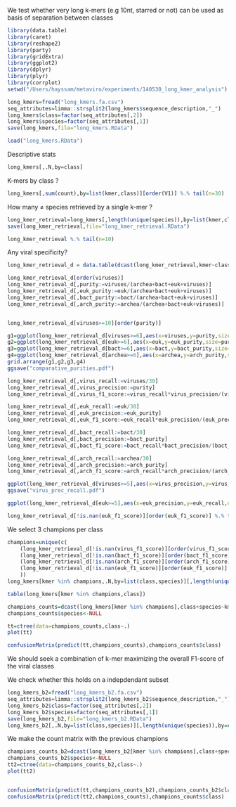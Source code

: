 We test whether very long k-mers (e.g 10nt, starred or not) can be used as basis of separation between classes

```r
library(data.table)
library(caret)
library(reshape2)
library(party)
library(gridExtra)
library(ggplot2)
library(dplyr)
library(plyr)
library(corrplot)
setwd("/Users/hayssam/metaviro/experiments/140530_long_kmer_analysis")
```


```r
long_kmers=fread("long_kmers.fa.csv")
seq_attributes=limma::strsplit2(long_kmers$sequence_description,"_")
long_kmers$class=factor(seq_attributes[,2])
long_kmers$species=factor(seq_attributes[,1])
save(long_kmers,file="long_kmers.RData")
```

```r
load("long_kmers.RData")
```


Descriptive stats

```r
long_kmers[,.N,by=class]
```

K-mers by class ?

```r
long_kmers[,sum(count),by=list(kmer,class)][order(V1)] %.% tail(n=30)

```

How many ≠ species retrieved by a single k-mer ? 

```r
long_kmer_retrieval=long_kmers[,length(unique(species)),by=list(kmer,class)][order(V1)]
save(long_kmer_retrieval,file="long_kmer_retrieval.RData")

long_kmer_retrieval %.% tail(n=10)
```

Any viral specificity?

```r
long_kmer_retrieval_d = data.table(dcast(long_kmer_retrieval,kmer~class,value.var="V1",fill=0))

long_kmer_retrieval_d[order(viruses)]
long_kmer_retrieval_d[,purity:=viruses/(archea+bact+euk+viruses)]
long_kmer_retrieval_d[,euk_purity:=euk/(archea+bact+euk+viruses)]
long_kmer_retrieval_d[,bact_purity:=bact/(archea+bact+euk+viruses)]
long_kmer_retrieval_d[,arch_purity:=archea/(archea+bact+euk+viruses)]


long_kmer_retrieval_d[viruses>=10][order(purity)]

g1=ggplot(long_kmer_retrieval_d[viruses>=6],aes(x=viruses,y=purity,size=euk_purity,colour=arch_purity))+geom_point()+ylim(0,1)
g2=ggplot(long_kmer_retrieval_d[euk>=6],aes(x=euk,y=euk_purity,size=purity,colour=arch_purity))+geom_point()+ylim(0,1)
g3=ggplot(long_kmer_retrieval_d[bact>=6],aes(x=bact,y=bact_purity,size=purity,colour=arch_purity))+geom_point()+ylim(0,1)
g4=ggplot(long_kmer_retrieval_d[archea>=6],aes(x=archea,y=arch_purity,size=purity,colour=euk_purity))+geom_point()+ylim(0,1)
grid.arrange(g1,g2,g3,g4)
ggsave("comparative_purities.pdf")

long_kmer_retrieval_d[,virus_recall:=viruses/30]
long_kmer_retrieval_d[,virus_precision:=purity]
long_kmer_retrieval_d[,virus_f1_score:=virus_recall*virus_precision/(virus_precision+virus_recall)]

long_kmer_retrieval_d[,euk_recall:=euk/30]
long_kmer_retrieval_d[,euk_precision:=euk_purity]
long_kmer_retrieval_d[,euk_f1_score:=euk_recall*euk_precision/(euk_precision+euk_recall)]

long_kmer_retrieval_d[,bact_recall:=bact/30]
long_kmer_retrieval_d[,bact_precision:=bact_purity]
long_kmer_retrieval_d[,bact_f1_score:=bact_recall*bact_precision/(bact_precision+bact_recall)]

long_kmer_retrieval_d[,arch_recall:=archea/30]
long_kmer_retrieval_d[,arch_precision:=arch_purity]
long_kmer_retrieval_d[,arch_f1_score:=arch_recall*arch_precision/(arch_precision+arch_recall)]

ggplot(long_kmer_retrieval_d[viruses>=5],aes(x=virus_precision,y=virus_recall,colour=virus_f1_score))+geom_point()+xlim(0,1)+ylim(0,1)
ggsave("virus_prec_recall.pdf")

ggplot(long_kmer_retrieval_d[euk>=5],aes(x=euk_precision,y=euk_recall,colour=euk_f1_score))+geom_point()+xlim(0,1)+ylim(0,1)

long_kmer_retrieval_d[!is.nan(euk_f1_score)][order(euk_f1_score)] %.% tail(n=3)
```

We select 3 champions per class

```r
champions=unique(c(
	(long_kmer_retrieval_d[!is.nan(virus_f1_score)][order(virus_f1_score)] %.% tail(n=30))$kmer,
	(long_kmer_retrieval_d[!is.nan(bact_f1_score)][order(bact_f1_score)] %.% tail(n=30))$kmer,
	(long_kmer_retrieval_d[!is.nan(arch_f1_score)][order(arch_f1_score)] %.% tail(n=30))$kmer,
	(long_kmer_retrieval_d[!is.nan(euk_f1_score)][order(euk_f1_score)] %.% tail(n=30))$kmer
	))
long_kmers[kmer %in% champions,.N,by=list(class,species)][,length(unique(species)),by=class]

table(long_kmers[kmer %in% champions,class])

champions_counts=dcast(long_kmers[kmer %in% champions],class+species~kmer,fun.aggregate=sum,value.var="count")
champions_counts$species<-NULL

tt=ctree(data=champions_counts,class~.)
plot(tt)

confusionMatrix(predict(tt,champions_counts),champions_counts$class)
```

We should seek a combination of k-mer maximizing the overall F1-score of the viral classes 

We check whether this holds on a indepdendant subset 

```r
long_kmers_b2=fread("long_kmers_b2.fa.csv")
seq_attributes=limma::strsplit2(long_kmers_b2$sequence_description,"_")
long_kmers_b2$class=factor(seq_attributes[,2])
long_kmers_b2$species=factor(seq_attributes[,1])
save(long_kmers_b2,file="long_kmers_b2.RData")
long_kmers_b2[,.N,by=list(class,species)][,length(unique(species)),by=class]
```

We make the count matrix with the previous champions

```r
champions_counts_b2=dcast(long_kmers_b2[kmer %in% champions],class+species~kmer,fun.aggregate=sum,value.var="count")
champions_counts_b2$species<-NULL
tt2=ctree(data=champions_counts_b2,class~.)
plot(tt2)


confusionMatrix(predict(tt,champions_counts_b2),champions_counts_b2$class)
confusionMatrix(predict(tt2,champions_counts),champions_counts$class)
```